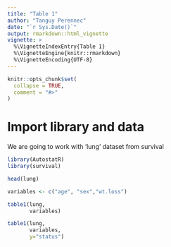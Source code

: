 ```yaml
---
title: "Table 1"
author: "Tanguy Perennec"
date: "`r Sys.Date()`"
output: rmarkdown::html_vignette
vignette: >
  %\VignetteIndexEntry{Table 1}
  %\VignetteEngine{knitr::rmarkdown}
  %\VignetteEncoding{UTF-8}
---
```


```r
knitr::opts_chunk$set(
  collapse = TRUE,
  comment = "#>"
)
```

# Import library and data

We are going to work with 'lung' dataset from survival
```r
library(AutostatR)
library(survival)

head(lung)

```

```r
variables <- c("age", "sex","wt.loss")

table1(lung,
       variables)
```

```r


table1(lung,
       variables,
       y="status")

```


